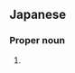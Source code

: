 ==Japanese==
{{ja-kanjitab|実|樹}}

===Proper noun===
{{ja-pos|proper|みき}}

# {{given name|female|lang=ja|sort=みき}}